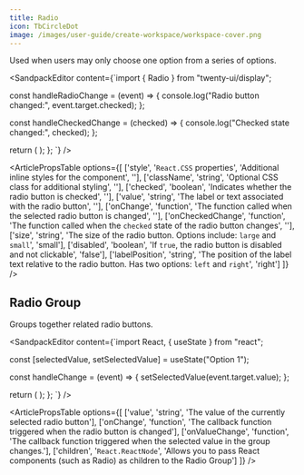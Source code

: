 ```yaml
---
title: Radio
icon: TbCircleDot
image: /images/user-guide/create-workspace/workspace-cover.png
---
```


Used when users may only choose one option from a series of options. 

<ArticleTabs label1="Usage" label2="Props">
<ArticleTab>

<SandpackEditor content={`import { Radio } from "twenty-ui/display";


  const handleRadioChange = (event) => {
    console.log("Radio button changed:", event.target.checked);
  };

  const handleCheckedChange = (checked) => {
    console.log("Checked state changed:", checked);
  };


  return (
    <Radio
      checked={true}
      value="Option 1"
      onChange={handleRadioChange}
      onCheckedChange={handleCheckedChange}
      size="large"
      disabled={false}
      labelPosition="right"
    />
  );
};
`} />


</ArticleTab>
<ArticleTab>

<ArticlePropsTable options={[
  ['style', '`React.CSS` properties', 'Additional inline styles for the component', ''],
  ['className', 'string', 'Optional CSS class for additional styling', ''],
  ['checked', 'boolean', 'Indicates whether the radio button is checked', ''],
  ['value', 'string', 'The label or text associated with the radio button', ''],
  ['onChange', 'function', 'The function called when the selected radio button is changed', ''],
  ['onCheckedChange', 'function', 'The function called when the `checked` state of the radio button changes', ''],
  ['size', 'string', 'The size of the radio button. Options include: `large` and `small`', 'small'],
  ['disabled', 'boolean', 'If `true`, the radio button is disabled and not clickable', 'false'],
  ['labelPosition', 'string', 'The position of the label text relative to the radio button. Has two options: `left` and `right`', 'right']
]} />


</ArticleTab>
</ArticleTabs>


## Radio Group

Groups together related radio buttons. 

<ArticleTabs label1="Usage" label2="Props">
<ArticleTab>

<SandpackEditor content={`import React, { useState } from "react";


  const [selectedValue, setSelectedValue] = useState("Option 1");

  const handleChange = (event) => {
    setSelectedValue(event.target.value);
  };
  
  return (
    <RadioGroup value={selectedValue} onChange={handleChange}>
      <Radio value="Option 1" />
      <Radio value="Option 2" />
      <Radio value="Option 3" />
    </RadioGroup>
  );
};
`} />

</ArticleTab>
<ArticleTab>

<ArticlePropsTable options={[
  ['value', 'string', 'The value of the currently selected radio button'],
  ['onChange', 'function', 'The callback function triggered when the radio button is changed'],
  ['onValueChange', 'function', 'The callback function triggered when the selected value in the group changes.'],
  ['children', '`React.ReactNode`', 'Allows you to pass React components (such as Radio) as children to the Radio Group']
]} />


</ArticleTab>

</ArticleTabs>

<ArticleEditContent></ArticleEditContent>